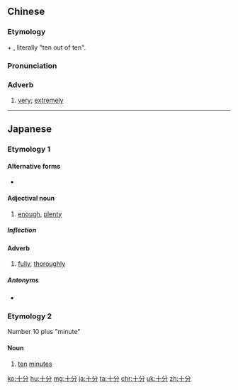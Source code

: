 ==Chinese==
{{zh-forms}}

===Etymology===
{{m|zh|十||ten|tr=shí}} + {{m|zh|分||one tenth|tr=fēn}}, literally "ten out of ten".

===Pronunciation===
{{zh-pron
|m=shífēn
|c=sap6 fan1
|h=pfs=sṳ̍p-fûn
|ma=zh-shífēn.ogg
|mn=cha̍p-hūn/qz,xm,zz:si̍p-hun
|cat=adv
}}

===Adverb===
{{zh-adv}}

# {{lb|zh|Beginning Mandarin}} [[very]]; [[extremely]]

----

==Japanese==
{{ja-kanjitab|十|分}}

===Etymology 1===

====Alternative forms====
* {{l|ja|充分}}

====Adjectival noun====
{{ja-adj|じゅうぶん|decl=な}}

# [[enough]], [[plenty]]

=====Inflection=====
{{ja-na|十分|じゅうぶん|jūbun}}

====Adverb====
{{ja-pos|adverb|じゅうぶん}}

# [[fully]], [[thoroughly]]

=====Antonyms=====
* {{l|ja|不十分}}

===Etymology 2===
Number 10 plus "minute"

====Noun====
{{ja-noun|じゅっぷん}}

# [[ten]] [[minutes]]

{{ja-minutes}}

[[ko:十分]]
[[hu:十分]]
[[mg:十分]]
[[ja:十分]]
[[ta:十分]]
[[chr:十分]]
[[uk:十分]]
[[zh:十分]]